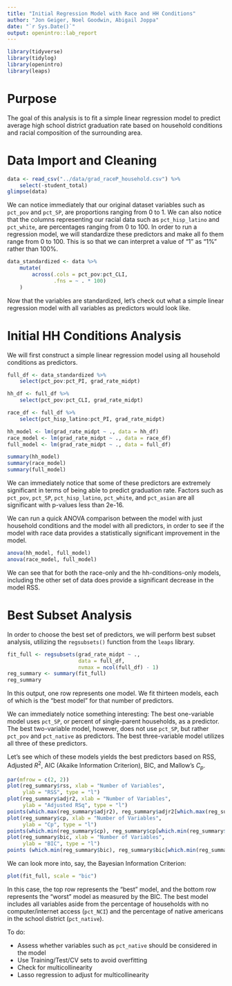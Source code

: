 ```yaml
---
title: "Initial Regression Model with Race and HH Conditions"
author: "Jon Geiger, Noel Goodwin, Abigail Joppa"
date: "`r Sys.Date()`"
output: openintro::lab_report
---
```


```r
library(tidyverse)
library(tidylog)
library(openintro)
library(leaps)
```

# Purpose

The goal of this analysis is to fit a simple linear regression model to predict average high school district graduation rate based on household conditions and racial composition of the surrounding area. 

# Data Import and Cleaning

```r
data <- read_csv("../data/grad_raceP_household.csv") %>%
    select(-student_total)
glimpse(data)
```

We can notice immediately that our original dataset variables such as `pct_pov` and `pct_SP`, are proportions ranging from 0 to 1. We can also notice that the columns representing our racial data such as `pct_hisp_latino` and `pct_white`, are percentages ranging from 0 to 100. In order to run a regression model, we will standardize these predictors and make all fo them range from 0 to 100. This is so that we can interpret a value of "1" as "1%" rather than 100%. 

```r
data_standardized <- data %>% 
    mutate(
        across(.cols = pct_pov:pct_CLI, 
               .fns = ~ . * 100)
    )
```

Now that the variables are standardized, let's check out what a simple linear regression model with all variables as predictors would look like. 

# Initial HH Conditions Analysis

We will first construct a simple linear regression model using all household conditions as predictors. 

```r
full_df <- data_standardized %>% 
    select(pct_pov:pct_PI, grad_rate_midpt)

hh_df <- full_df %>%
    select(pct_pov:pct_CLI, grad_rate_midpt)

race_df <- full_df %>% 
    select(pct_hisp_latino:pct_PI, grad_rate_midpt)

hh_model <- lm(grad_rate_midpt ~ ., data = hh_df)
race_model <- lm(grad_rate_midpt ~ ., data = race_df)
full_model <- lm(grad_rate_midpt ~ ., data = full_df)

summary(hh_model)
summary(race_model)
summary(full_model)
```

We can immediately notice that some of these predictors are extremely significant in terms of being able to predict graduation rate. Factors such as `pct_pov`, `pct_SP`, `pct_hisp_latino`, `pct_white`, and `pct_asian` are all significant with p-values less than 2e-16. 

We can run a quick ANOVA comparison between the model with just household conditions and the model with all predictors, in order to see if the model with race data provides a statistically significant improvement in the model. 

```r
anova(hh_model, full_model)
anova(race_model, full_model)
```

We can see that for both the race-only and the hh-conditions-only models, including the other set of data does provide a significant decrease in the model RSS. 


# Best Subset Analysis

In order to choose the best set of predictors, we will perform best subset analysis, utilizing the `regsubsets()` function from the `leaps` library.

```r
fit_full <- regsubsets(grad_rate_midpt ~ ., 
                       data = full_df, 
                       nvmax = ncol(full_df) - 1)
reg_summary <- summary(fit_full)
reg_summary
```

In this output, one row represents one model. We fit thirteen models, each of which is the "best model" for that number of predictors. 

We can immediately notice something interesting: The best one-variable model uses `pct_SP`, or percent of single-parent households, as a predictor. The best two-variable model, however, does not use `pct_SP`, but rather `pct_pov` and `pct_native` as predictors. The best three-variable model utilizes all three of these predictors. 

Let's see which of these models yields the best predictors based on RSS, Adjusted $R^2$, AIC (Akaike Information Criterion), BIC, and Mallow's $C_p$. 

```r
par(mfrow = c(2, 2))
plot(reg_summary$rss, xlab = "Number of Variables", 
     ylab = "RSS", type = "l")
plot(reg_summary$adjr2, xlab = "Number of Variables", 
     ylab = "Adjusted RSq", type = "l")
points(which.max(reg_summary$adjr2), reg_summary$adjr2[which.max(reg_summary$adjr2)], col = "red", cex = 2, pch = 20)
plot(reg_summary$cp, xlab = "Number of Variables", 
     ylab = "Cp", type = "l")
points(which.min(reg_summary$cp), reg_summary$cp[which.min(reg_summary$cp)], col = "red", cex = 2, pch = 20)
plot(reg_summary$bic, xlab = "Number of Variables", 
     ylab = "BIC", type = "l")
points (which.min(reg_summary$bic), reg_summary$bic[which.min(reg_summary$bic)], col = "red", cex = 2, pch = 20)
```

We can look more into, say, the Bayesian Information Criterion: 

```r
plot(fit_full, scale = "bic")
```

In this case, the top row represents the "best" model, and the bottom row represents the "worst" model as measured by the BIC. The best model includes all variables aside from the percentage of households with no computer/internet access (`pct_NCI`) and the percentage of native americans in the school district (`pct_native`). 

To do: 

- Assess whether variables such as `pct_native` should be considered in the model 
- Use Training/Test/CV sets to avoid overfitting
- Check for multicollinearity
- Lasso regression to adjust for multicollinearity